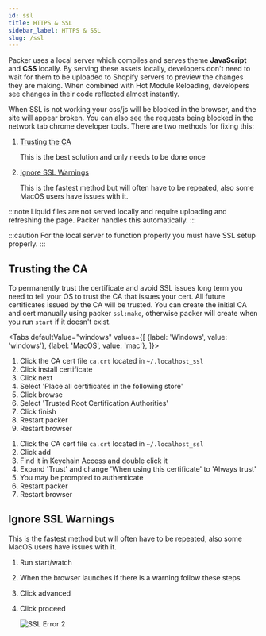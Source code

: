 ```yaml
---
id: ssl
title: HTTPS & SSL
sidebar_label: HTTPS & SSL
slug: /ssl
---
```



Packer uses a local server which compiles and serves theme **JavaScript** and **CSS** locally.
By serving these assets locally, developers don't need to wait for them to be
uploaded to Shopify servers to preview the changes they are making.
When combined with Hot Module Reloading, developers see changes in their code reflected
almost instantly.

When SSL is not working your css/js will be blocked in the browser, and
the site will appear broken. You can also see the requests being blocked
in the network tab chrome developer tools. There are two methods for fixing this:

1. [Trusting the CA](#trusting-the-ca)

   This is the best solution and only needs to be done once

2. [Ignore SSL Warnings](#ignore-ssl-warnings)

   This is the fastest method but will often have to be repeated, also some MacOS users have issues with it.

:::note
Liquid files are not served locally and require uploading and refreshing the page. Packer handles this automatically.
:::

:::caution
For the local server to function properly you must have SSL setup properly.
:::

## Trusting the CA

To permanently trust the certificate and avoid SSL issues long term you need to
tell your OS to trust the CA that issues your cert.
All future certificates issued by the CA will be trusted.
You can create the initial CA and cert manually using packer `ssl:make`, otherwise
packer will create when you run `start` if it doesn't exist.

<Tabs
    defaultValue="windows"
    values={[
        {label: 'Windows', value: 'windows'},
        {label: 'MacOS', value: 'mac'},
    ]}>
<TabItem value="windows">

1. Click the CA cert file `ca.crt` located in `~/.localhost_ssl`
2. Click install certificate
3. Click next
4. Select 'Place all certificates in the following store'
5. Click browse
6. Select 'Trusted Root Certification Authorities'
7. Click finish
8. Restart packer
9. Restart browser

</TabItem>
<TabItem value="mac">

1. Click the CA cert file `ca.crt` located in `~/.localhost_ssl`
2. Click add
3. Find it in Keychain Access and double click it
4. Expand 'Trust' and change 'When using this certificate' to 'Always trust'
5. You may be prompted to authenticate
6. Restart packer
7. Restart browser

</TabItem>
</Tabs>

## Ignore SSL Warnings
This is the fastest method but will often have to be repeated, also some MacOS users have issues with it.
1. Run start/watch
2. When the browser launches if there is a warning follow these steps
3. Click advanced
4. Click proceed

   ![SSL Error 2](../static/img/ssl_2.png)


